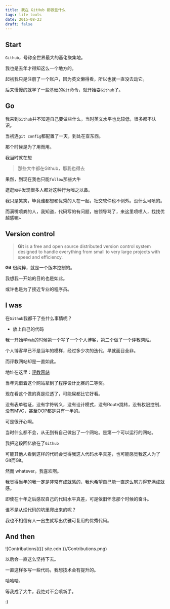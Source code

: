 ```yaml
---
title: 我在 GitHub 都做些什么
tags: life tools
date: 2015-08-23
draft: false
---
```


## Start

`Github`，号称全世界最大的基佬聚集地。

我也是去年才得知这么一个地方的。

起初我只是注册了一个账户，因为英文懒得看，所以也就一直没去动它。

后来慢慢的就学了一些基础的`Git`命令，就开始耍`Github`了。

## Go

我来到`Github`并不知道自己要做些什么，当时英文水平也比较低，很多都不认识。

当初连`git config`都配置了一天，到处在查东西。

那个时候是为了用而用。

我当时就在想

> 那些大牛都在Github，那我也得去

果然，到现在我也只能`follow`那些大牛

逛逛`知乎`发现很多人都对这种行为嗤之以鼻。

我只是笑笑，毕竟谁都想和优秀的人在一起，社交软件也不例外。没什么可喷的。

而满嘴喷粪的人，我知道，代码写的有问题，被领导骂了，来这里喷喷人，找找优越感嘛~

## Version control

> **Git** is a free and open source distributed version control system designed to handle everything from small to very large projects with speed and efficiency.

**Git** 很纯粹，就是一个版本控制的。

我想我一开始的目的也是如此。

或许也是为了接近专业的程序员。

## I was

在`Github`我都干了些什么事情呢？

* 放上自己的代码

我一开始学`Web`的时候第一个写了一个个人博客，第二个做了一个评教网站。

个人博客早已不是当年的模样，经过多少次的迭代，早就面目全非。

而评教网站却是一直如此。

地址在这里：[评教网站](https://github.com/AnnatarHe/pingjiao.cn)

当年凭借着这个网站拿到了程序设计比赛的二等奖。

现在看这个做的真是烂透了，可能屎都比它好看。

没有表单验证，没有字符转义，没有设计模式，没有Route跳转，没有权限控制，没有MVC，甚至OOP都是只有一半的。

可是很开心啊。

当时什么都不会，从无到有自己做出了一个网站。是第一个可以运行的网站。

我把这段回忆放在了`Github`

可能其他人看到这样的代码会觉得我这人代码水平真差，也可能感觉我这人为了Git而Git。

然而 whatever。我喜欢啊。

我觉得当年的我一定是非常有成就感的，我也希望自己能一直这么努力得充满成就感。

即使在十年之后感叹自己的代码水平真差，可是依旧怀念那个时候的奋斗。

谁不是从烂代码的坑里爬出来的呢？

我也不相信有人一出生就写出优雅可复用的优秀代码。

## And then

![Contributions]({{ site.cdn }}/Contributions.png)

以后会一直这么坚持下去。

一直这样多写一些代码，我想技术会有提升的。

哈哈哈。

等我成了大牛，我绝对不会喷新手。

:)